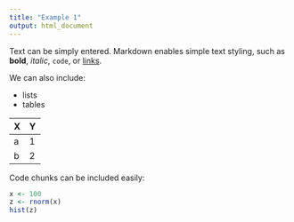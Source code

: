 ```yaml
---
title: "Example 1"
output: html_document
---
```


Text can be simply entered. Markdown enables simple text styling, such as **bold**, *italic*, `code`, or [links](https://ihpi.umich.edu/member-resources/data-and-methods).

We can also include:

- lists
- tables

| X | Y |
|---|---|
| a | 1 |
| b | 2 |

Code chunks can be included easily:

```r
x <- 100
z <- rnorm(x)
hist(z)
```